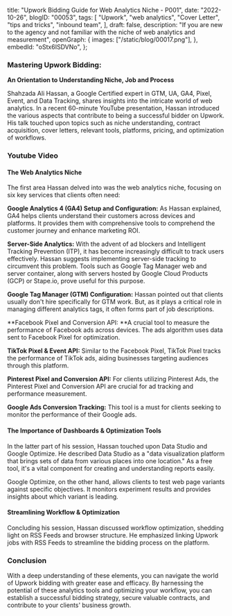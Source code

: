  title: "Upwork Bidding Guide for Web Analytics Niche - P001",
 date: "2022-10-26",
 blogID: "00053",
 tags: [
  "Upwork",
  "web analytics",
  "Cover Letter",
  "tips and tricks",
  "inbound team",
 ],
 draft: false,
 description:
  "If you are new to the agency and not familiar with the niche of web analytics and measurement",
 openGraph: {
  images: ["/static/blog/00017.png"],
 },
 embedId: "oStx6ISDVNo",
};

<BlogHeader metadata={metadata} />

### Mastering Upwork Bidding:

**An Orientation to Understanding Niche, Job and Process**

Shahzada Ali Hassan, a Google Certified expert in GTM, UA, GA4, Pixel, Event, and Data Tracking, shares insights into the intricate world of web analytics. In a recent 60-minute YouTube presentation, Hassan introduced the various aspects that contribute to being a successful bidder on Upwork. His talk touched upon topics such as niche understanding, contract acquisition, cover letters, relevant tools, platforms, pricing, and optimization of workflows.

### Youtube Video

<YoutubeEmbed embedId='oStx6ISDVNo' />

#### The Web Analytics Niche

The first area Hassan delved into was the web analytics niche, focusing on six key services that clients often need:

**Google Analytics 4 (GA4) Setup and Configuration:** As Hassan explained, GA4 helps clients understand their customers across devices and platforms. It provides them with comprehensive tools to comprehend the customer journey and enhance marketing ROI.

**Server-Side Analytics:** With the advent of ad blockers and Intelligent Tracking Prevention (ITP), it has become increasingly difficult to track users effectively. Hassan suggests implementing server-side tracking to circumvent this problem. Tools such as Google Tag Manager web and server container, along with servers hosted by Google Cloud Products (GCP) or Stape.io, prove useful for this purpose.

**Google Tag Manager (GTM) Configuration:** Hassan pointed out that clients usually don't hire specifically for GTM work. But, as it plays a critical role in managing different analytics tags, it often forms part of job descriptions.

**Facebook Pixel and Conversion API: **A crucial tool to measure the performance of Facebook ads across devices. The ads algorithm uses data sent to Facebook Pixel for optimization.

**TikTok Pixel & Event API:** Similar to the Facebook Pixel, TikTok Pixel tracks the performance of TikTok ads, aiding businesses targeting audiences through this platform.

**Pinterest Pixel and Conversion API:** For clients utilizing Pinterest Ads, the Pinterest Pixel and Conversion API are crucial for ad tracking and performance measurement.

**Google Ads Conversion Tracking:** This tool is a must for clients seeking to monitor the performance of their Google ads.

#### The Importance of Dashboards & Optimization Tools

In the latter part of his session, Hassan touched upon Data Studio and Google Optimize. He described Data Studio as a "data visualization platform that brings sets of data from various places into one location." As a free tool, it's a vital component for creating and understanding reports easily.

Google Optimize, on the other hand, allows clients to test web page variants against specific objectives. It monitors experiment results and provides insights about which variant is leading.

#### Streamlining Workflow & Optimization

Concluding his session, Hassan discussed workflow optimization, shedding light on RSS Feeds and browser structure. He emphasized linking Upwork jobs with RSS Feeds to streamline the bidding process on the platform.

### Conclusion

With a deep understanding of these elements, you can navigate the world of Upwork bidding with greater ease and efficacy. By harnessing the potential of these analytics tools and optimizing your workflow, you can establish a successful bidding strategy, secure valuable contracts, and contribute to your clients' business growth.
